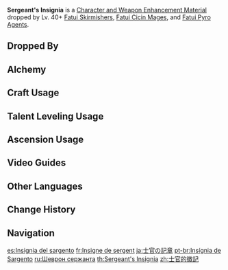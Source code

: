 {{Item Infobox
|id          = 112033
|image       = Item Sergeant's Insignia.png
|type        = Character and Weapon Enhancement Materials
|group       = Fatui Insignia
|group2      = General Enemy Drops
|invCategory = Character Development Items
|quality     = 2
|description = An insignia with a different shape to distinguish the sergeants from new recruits. Perhaps there are complicated emotions behind it.
|source1     = Dropped by Lv. 40+ [[Fatui Skirmishers]]
|source2     = Dropped by Lv. 40+ [[Fatui Cicin Mages]]
|source3     = Dropped by Lv. 40+ [[Fatui Pyro Agent]]s
|source4     = [[Alchemy]]
|source5     = 
}}
'''Sergeant's Insignia''' is a [[Character and Weapon Enhancement Material]] dropped by Lv. 40+ [[Fatui Skirmishers]], [[Fatui Cicin Mages]], and [[Fatui Pyro Agent]]s.

==Dropped By==
{{Dropped By|level=40}}

==Alchemy==
{{Recipe
|type = Crafting
|Recruit's Insignia = 3
|Mora = 25
|sort = Recruit's Insignia;Mora
}}

==Craft Usage==
{{Craft Usage}}

==Talent Leveling Usage==
{{Talent Leveling Usage}}

==Ascension Usage==
{{Ascension Usage}}

==Video Guides==
{{EVT
|video1   = https://youtu.be/EJurpBu3V_Y
|caption1 = Farm Guide (Mondstadt and Liyue)

|video2   = https://youtu.be/0G4DreFWa-g
|caption2 = Farm Guide (Mondstadt, Liyue and Inazuma)
}}

==Other Languages==
{{Other Languages
|en      = Sergeant's Insignia
|zhs     = 士官的徽记
|zhs_rm  = Shìguān de Huījì
|zht     = 士官的徽記
|zht_rm  = Shìguān de Huījì
|zh_tl   = Sergeant's Insignia
|ja      = 士官の記章
|ja_rm   = Shikan no Kishou
|ja_tl   = Officer's Insignia
|ko      = 사관의 휘장
|ko_rm   = Sagwan-ui Hwijang
|ko_tl   = Non-commissioned Officer's Insignia
|es      = Insignia del sargento
|es_tl   = Sergeant's Insignia
|fr      = Insigne de sergent
|fr_tl   = Sergeant's Insignia
|ru      = Шеврон сержанта
|ru_tl   = Sergeant's Chevron
|th      = Sergeant's Insignia
|vi      = Phù Hiệu Sĩ Quan
|vi_tl   = 
|de      = Abzeichen für Unteroffiziere
|de_tl   = Insignia for Non-Commissioned Officers
|id      = Sergeant's Insignia
|pt      = Insígnia de Sargento
|pt_tl   = Sergeant's Insignia
|tr      = Çavuş Nişanı
|tr_tl   = 
|it      = Emblema del sergente
|it_tl   = 
}}

==Change History==
{{Change History|1.0}}

==Navigation==
{{Development Item Navbox|Character and Weapon Enhancement Materials}}

[[es:Insignia del sargento]]
[[fr:Insigne de sergent]]
[[ja:士官の記章]]
[[pt-br:Insígnia de Sargento]]
[[ru:Шеврон сержанта]]
[[th:Sergeant's Insignia]]
[[zh:士官的徽記]]